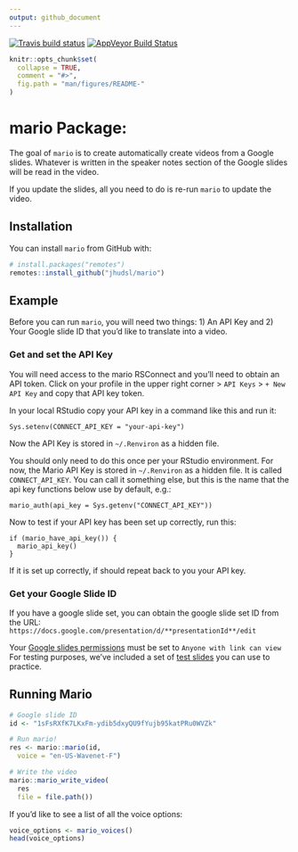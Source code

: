 ```yaml
---
output: github_document
---
```


[![Travis build status](https://travis-ci.com/jhudsl/mario.svg?branch=master)](https://travis-ci.com/jhudsl/mario)
[![AppVeyor Build Status](https://ci.appveyor.com/api/projects/status/github/jhudsl/mario?branch=master&svg=true)](https://ci.appveyor.com/project/jhudsl/mario)
<!-- README.md is generated from README.Rmd. Please edit that file -->

```r
knitr::opts_chunk$set(
  collapse = TRUE,
  comment = "#>",
  fig.path = "man/figures/README-"
)
```

# mario Package:

The goal of `mario` is to create automatically create videos from a Google slides.
Whatever is written in the speaker notes section of the Google slides will be read in the video.

If you update the slides, all you need to do is re-run `mario` to update the video.

## Installation

You can install `mario` from GitHub with:

``` r
# install.packages("remotes")
remotes::install_github("jhudsl/mario")
```

## Example

Before you can run `mario`, you will need two things:
1) An API Key and
2) Your Google slide ID that you'd like to translate into a video.

### Get and set the API Key

You will need access to the mario RSConnect and you'll need to obtain an API token.
Click on your profile in the upper right corner > `API Keys` > `+ New API Key` and copy that API key token.

In your local RStudio copy your API key in a command like this and run it:
```
Sys.setenv(CONNECT_API_KEY = "your-api-key")
```
Now the API Key is stored in `~/.Renviron` as a hidden file.

You should only need to do this once per your RStudio environment.
For now, the Mario API Key is stored in `~/.Renviron` as a hidden file.
It is called `CONNECT_API_KEY`. You can call it something else, but this is the name that the api key functions below use by default, e.g.:

`mario_auth(api_key = Sys.getenv("CONNECT_API_KEY"))`


Now to test if your API key has been set up correctly, run this:
```
if (mario_have_api_key()) {
  mario_api_key()
}
```
If it is set up correctly, if should repeat back to you your API key.

### Get your Google Slide ID

If you have a google slide set, you can obtain the google slide set ID from the URL:
`https://docs.google.com/presentation/d/**presentationId**/edit`

Your [Google slides permissions](https://artofpresentations.com/give-permissions-on-google-slides/) must be set to `Anyone with link can view`
For testing purposes, we've included a set of [test slides](https://docs.google.com/presentation/d/1sFsRXfK7LKxFm-ydib5dxyQU9fYujb95katPRu0WVZk/edit#slide=id.p) you can use to practice.

## Running Mario

```r
# Google slide ID
id <- "1sFsRXfK7LKxFm-ydib5dxyQU9fYujb95katPRu0WVZk"

# Run mario!
res <- mario::mario(id,
  voice = "en-US-Wavenet-F")

# Write the video
mario::mario_write_video(
  res
  file = file.path())
```

If you'd like to see a list of all the voice options:

```r
voice_options <- mario_voices()
head(voice_options)
```
